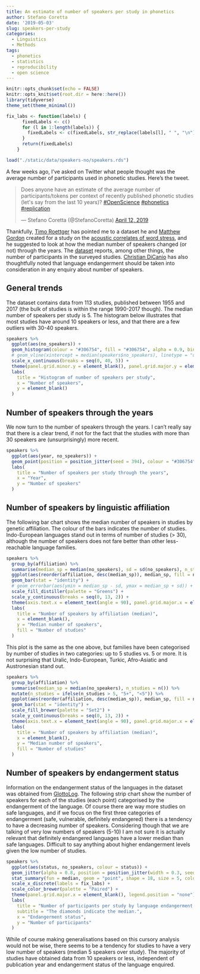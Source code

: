 ```yaml
---
title: An estimate of number of speakers per study in phonetics
author: Stefano Coretta
date: '2019-05-03'
slug: speakers-per-study
categories:
  - Linguistics
  - Methods
tags:
  - phonetics
  - statistics
  - reproducibility
  - open science
---
```


```r
knitr::opts_chunk$set(echo = FALSE)
knitr::opts_knit$set(root.dir = here::here())
library(tidyverse)
theme_set(theme_minimal())

fix_labs <- function(labels) {
      fixedLabels <- c()
      for (l in 1:length(labels)) {
        fixedLabels <- c(fixedLabels, str_replace(labels[l], " ", "\n"))
      }
      return(fixedLabels)
    }
```

```r
load("./static/data/speakers-no/speakers.rds")
```

A few weeks ago, I've asked on Twitter what people thought was the average number of participants used in phonetic studies.
Here's the tweet.

<blockquote class="twitter-tweet"><p lang="en" dir="ltr">Does anyone have an estimate of the average number of participants/tokens per context of recently published phonetic studies (let&#39;s say from the last 10 years)? <a href="https://twitter.com/hashtag/OpenScience?src=hash&amp;ref_src=twsrc%5Etfw">#OpenScience</a> <a href="https://twitter.com/hashtag/phonetics?src=hash&amp;ref_src=twsrc%5Etfw">#phonetics</a> <a href="https://twitter.com/hashtag/replication?src=hash&amp;ref_src=twsrc%5Etfw">#replication</a></p>&mdash; Stefano Coretta (@StefanoCoretta) <a href="https://twitter.com/StefanoCoretta/status/1116692106700103680?ref_src=twsrc%5Etfw">April 12, 2019</a></blockquote> <script async src="https://platform.twitter.com/widgets.js" charset="utf-8"></script>

Thankfully, [Timo Roettger](https://timo-roettger.weebly.com) has pointed me to a dataset he and [Matthew Gordon](http://gordon.faculty.linguistics.ucsb.edu) created for a study on the [acoustic correlates of word stress](https://osf.io/9r2cd/), and he suggested to look at how the median number of speakers changed (or not) through the years.
The [dataset](https://osf.io/765q4/) reports, among other things, the number of participants in the surveyed studies.
[Christian DiCanio](http://www.acsu.buffalo.edu/~cdicanio/) has also thoughtfully noted that language endangerment should be taken into consideration in any enquiry about number of speakers.

## General trends

The dataset contains data from 113 studies, published between 1955 and 2017 (the bulk of studies is within the range 1990-2017 though).
The median number of speakers per study is 5.
The histogram below illustrates that most studies have around 10 speakers or less, and that there are a few outliers with 30-40 speakers.

```r
speakers %>%
  ggplot(aes(no_speakers)) +
  geom_histogram(colour = "#306754", fill = "#306754", alpha = 0.9, binwidth = 2.5) +
  # geom_vline(xintercept = median(speakers$no_speakers), linetype = "dashed") +
  scale_x_continuous(breaks = seq(0, 40, 5)) +
  theme(panel.grid.minor.y = element_blank(), panel.grid.major.y = element_blank(), panel.grid.minor.x = element_blank()) +
  labs(
    title = "Histogram of number of speakers per study",
    x = "Number of speakers",
    y = element_blank()
  )
```

## Number of speakers through the years

We now turn to the number of speakers through the years.
I can't really say that there is a clear trend, if not for the fact that the studies with more than 30 speakers are (unsurprisingly) more recent.

```r
speakers %>%
  ggplot(aes(year, no_speakers)) +
  geom_point(position = position_jitter(seed = 394), colour = "#306754", size = 2) +
  labs(
    title = "Number of speakers per study through the years",
    x = "Year",
    y = "Number of speakers"
  )
```

## Number of speakers by linguistic affiliation

The following bar chart shows the median number of speakers in studies by genetic affiliation.
The colour of the bars indicates the number of studies.
Indo-European languages stand out in terms of number of studies (> 30), although the number of speakers does not fare better than other less-reachable language families.

```r
speakers %>%
  group_by(affiliation) %>%
  summarise(median_sp = median(no_speakers), sd = sd(no_speakers), n_studies = n()) %>%
  ggplot(aes(reorder(affiliation, desc(median_sp)), median_sp, fill = n_studies)) +
  geom_bar(stat = "identity") +
  # geom_errorbar(aes(ymin = median_sp - sd, ymax = median_sp + sd)) +
  scale_fill_distiller(palette = "Greens") +
  scale_y_continuous(breaks = seq(0, 13, 2)) +
  theme(axis.text.x = element_text(angle = 90), panel.grid.major.x = element_blank()) +
  labs(
    title = "Number of speakers by affiliation (median)",
    x = element_blank(),
    y = "Median number of speakers",
    fill = "Number of studies"
  )
```

This plot is the same as the one above, but families have been categorised by number of studies in two categories: up to 5 studies vs. 5 or more.
It is not surprising that Uralic, Indo-European, Turkic, Afro-Asiatic and Austronesian stand out.

```r
speakers %>%
  group_by(affiliation) %>%
  summarise(median_sp = median(no_speakers), n_studies = n()) %>%
  mutate(n_studies = ifelse(n_studies > 5, "5+", "<5")) %>%
  ggplot(aes(reorder(affiliation, desc(median_sp)), median_sp, fill = n_studies)) +
  geom_bar(stat = "identity") +
  scale_fill_brewer(palette = "Set2") +
  scale_y_continuous(breaks = seq(0, 13, 2)) +
  theme(axis.text.x = element_text(angle = 90), panel.grid.major.x = element_blank()) +
  labs(
    title = "Number of speakers by affiliation (median)",
    x = element_blank(),
    y = "Median number of speakers",
    fill = "Number of studies"
  )
```

## Number of speakers by endangerment status

Information on the endangerment status of the languages in the dataset was obtained from [GlottoLog](https://glottolog.org/meta/downloads).
The following strip chart show the number of speakers for each of the studies (each point) categorised by the endangerment of the language.
Of course there are way more studies on safe languages, and if we focus on the first three categories of endangerment (safe, vulnerable, definitely endangered) there is a tendency to have a decreasing number of speakers.
Considering though that we are talking of very low numbers of speakers (5-10) I am not sure it is actually relevant that definitely endangered languages have a lower median than safe languages.
Difficult to say anything about higher endangerment levels given the low number of studies.

```r
speakers %>%
  ggplot(aes(status, no_speakers, colour = status)) +
  geom_jitter(alpha = 0.8, position = position_jitter(width = 0.3, seed = 123)) +
  stat_summary(fun = median, geom = "point", shape = 18, size = 5, color = "black") +
  scale_x_discrete(labels = fix_labs) +
  scale_color_brewer(palette = "Paired") +
  theme(panel.grid.major.x = element_blank(), legend.position = "none") +
  labs(
    title = "Number of participants per study by language endangerment status",
    subtitle = "The diamonds indicate the median.",
    x = "Endangerment status",
    y = "Number of participants"
  )
```

While of course making generalisations based on this cursory analysis would not be wise, there seems to be a tendency for studies to have a very low number of speakers (median 5 speakers over study).
The majority of studies have obtained data from 10 speakers or less, independent of publication year and endangerment status of the language enquired.
